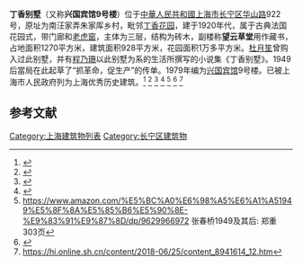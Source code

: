 '''丁香别墅'''（又称'''兴国宾馆9号楼'''）位于[[中華人民共和國|中華人民共和國]][[上海市|上海市]][[长宁区|长宁区]][[华山路|华山路]]922号，原址为南汪家弄朱家厍乡村，毗邻[[丁香花园|丁香花园]]，建于1920年代，属于古典法国花园式，带门廊和[[老虎窗|老虎窗]]，主体为三层，结构为砖木，副楼称'''望云草堂'''用作藏书，占地面积1270平方米，建筑面积928平方米，花园面积1万多平方米。[[杜月笙|杜月笙]]曾购入过此别墅，并有[[程乃珊|程乃珊]]以此别墅为系的生活所撰写的小说集《丁香别墅》。1949后當局在此起草了“抓革命，促生产”的传单。1979年编为[[兴国宾馆|兴国宾馆]]9号楼。已被上海市人民政府列为上海优秀历史建筑。<ref>{{cite web|url=http://city.eastday.com/gk/20170206/u1a12689565.html|title=长宁有个“汪家弄” 又老又俏情意浓-区域频道-东方网|website=city.eastday.com}}</ref>
<ref>{{cite web|url=http://www.shcn.gov.cn/art/2012/8/16/art_7698_512170.html|title=上海长宁区门户网站 历史保护建筑 华山路丁香别墅|website=www.shcn.gov.cn}}</ref>
<ref>{{cite web|url=http://city.eastday.com/gk/20170608/u1ai10634951.html|title=保护"可阅读的风景" 细数沪上各区优秀历史建筑群-区域频道-东方网|website=city.eastday.com}}</ref>
<ref>{{cite web|url=http://zjw.sh.gov.cn/fgj/yxlsjzcs/20200331/2447d47b3e2947bfba7c64ed04a758a7.html|title=优秀历史建筑_上海市房屋管理局|website=zjw.sh.gov.cn}}</ref>
<ref>https://www.amazon.com/%E5%BC%A0%E6%98%A5%E6%A1%A51949%E5%8F%8A%E5%85%B6%E5%90%8E-%E9%83%91%E9%87%8D/dp/9629966972 {{Wayback|url=https://www.amazon.com/%E5%BC%A0%E6%98%A5%E6%A1%A51949%E5%8F%8A%E5%85%B6%E5%90%8E-%E9%83%91%E9%87%8D/dp/9629966972 |date=20211027131921 }} 张春桥1949及其后: 郑重 303页</ref>
<ref>{{cite web|url=http://www1.shedunews.com/rwxz/rwxz_gqxz/rwxz_gqxz_cn/2018/06/20/2095512.html|title=丁香别墅 - 上海教育新闻网|website=www1.shedunews.com}}</ref>
<ref>https://hi.online.sh.cn/content/2018-06/25/content_8941614_12.htm</ref>

==参考文献==
{{reflist}}

[[Category:上海建筑物列表|Category:上海建筑物列表]]
[[Category:长宁区建筑物|Category:长宁区建筑物]]